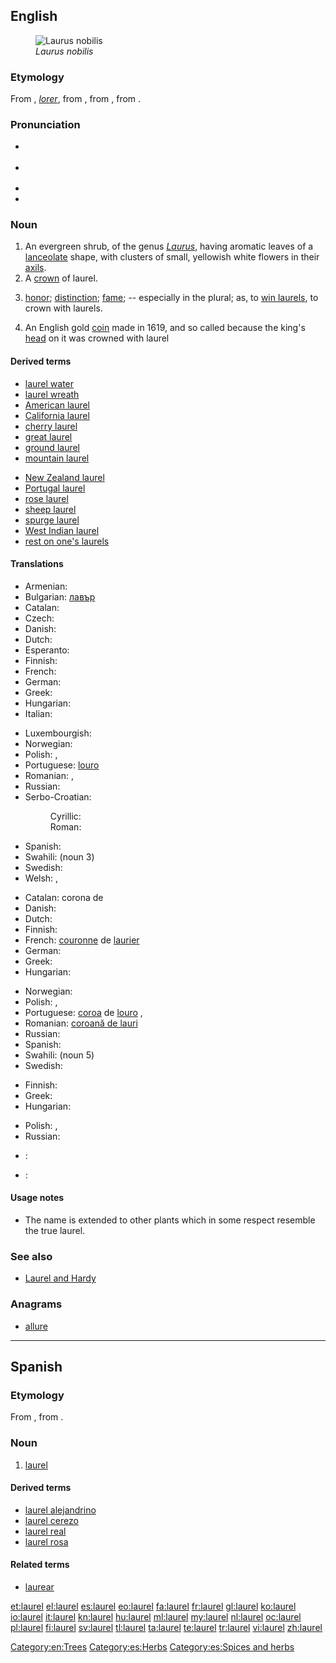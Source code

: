 {{also|Laurel}}
==English==
{{wikipedia}}
[[Image:Laurier.jpg|thumb|''Laurus nobilis'']]

===Etymology===
From {{etyl|enm}} {{term|lorrer|lang=ang}}, {{etyl|xno}} ''[[lorer]]'', from {{etyl|fro}} {{term|lorier|lang=fro}}, from {{term|lor|lang=fro}}, from {{etyl|la}} {{term|laurus||laurel|lang=la}}.

===Pronunciation===
* {{a|UK}} {{IPA|/ˈlɒɹ.əl/|/ˈlɔːɹ.əl/}}
* {{a|US}} {{IPA|/ˈlɔɹ.əl/}}
* {{audio|en-us-laurel.ogg|Audio (US)}}
* {{rhymes|ɒrəl}}

===Noun===
{{en-noun}}

# An evergreen shrub, of the genus ''[[Laurus]]'', having aromatic leaves of a [[lanceolate]] shape, with clusters of small, yellowish white flowers in their [[axil]]s.
# A [[crown]] of laurel.
# {{figuratively}} [[honor]]; [[distinction]]; [[fame]]; -- especially in the plural; as, to [[win laurels]], to crown with laurels.
# An English gold [[coin]] made in 1619, and so called because the king's [[head]] on it was crowned with laurel

====Derived terms====
{{top2}}
* [[laurel water]]
* [[laurel wreath]]
* [[American laurel]]
* [[California laurel]]
* [[cherry laurel]]
* [[great laurel]]
* [[ground laurel]]
* [[mountain laurel]]
{{mid2}}
* [[New Zealand laurel]]
* [[Portugal laurel]]
* [[rose laurel]]
* [[sheep laurel]]
* [[spurge laurel]]
* [[West Indian laurel]]
* [[rest on one's laurels]]
{{bottom}}

====Translations====
{{trans-top|evergreen shrub, of the genus ''Laurus''}}
* Armenian: {{t-|hy|դափնի|tr=dap’ni}}
* Bulgarian: [[лавър]] {{m}}
* Catalan: {{t|ca|llorer|m}}
* Czech: {{t-|cs|vavřín|m}}
* Danish: {{t-|da|laurbær|n|c}}
* Dutch: {{t+|nl|laurier|m}}
* Esperanto: {{t-|eo|laŭro|xs=Esperanto}}
* Finnish: {{t+|fi|laakeri}}
* French: {{t+|fr|laurier|m}}
* German: {{t+|de|Lorbeer|m}}
* Greek: {{t|el|δάφνη|f|tr=dáfni|sc=Grek}}
* Hungarian: {{t+|hu|babér}}
* Italian: {{t+|it|alloro|m}}
{{trans-mid}}
* Luxembourgish: {{t|lb|Lorber|m}}
* Norwegian: {{t-|no|laurbær|n}}
* Polish: {{t-|pl|wawrzyn|m}}, {{t|pl|laur|m}}
* Portuguese: [[louro]] {{m}} {{qualifier|Brazil}}
* Romanian: {{t+|ro|laur|m}},  {{t+|ro|dafin|m}}
* Russian: {{t+|ru|лавр|m|tr=lavr}}
* Serbo-Croatian:
*: Cyrillic: {{t-|sh|ловор|m|alt=ло̏во̄р|sc=Cyrl}}
*: Roman: {{t-|sh|lovor|m|alt=lȍvōr}}
* Spanish: {{t+|es|laurel|m}}
* Swahili: {{t+|sw|mbei|s}} (noun 3)
* Swedish: {{t+|sv|lager}}
* Welsh: {{t|cy|llawryf|m|xs=Welsh}},  {{t|cy|llawryfoedd|p|xs=Welsh}}
{{trans-bottom}}

{{trans-top|crown of laurel}}
* Catalan: corona de {{t|ca|llorer}}
* Danish: {{t|da|laurbærkrans|c}}
* Dutch: {{t|nl|laurierkroon|m|f}}
* Finnish: {{t+|fi|laakeriseppele}}
* French: [[couronne]] de [[laurier]]
* German: {{t|de|Lorbeerkranz|m}}
* Greek: {{t|el|κότινος|m|tr=kótinos|sc=Grek}}
* Hungarian: {{t|hu|babérkoszorú}}
{{trans-mid}}
* Norwegian: {{t|no|laurbærkrans|m}}
* Polish: {{t|pl|wawrzyn|m}}, {{t|pl|laur|m}}
* Portuguese: [[coroa]] de [[louro]] {{qualifier|Brazil}}, {{t|pt|louros|m|p}}
* Romanian: [[coroană de lauri]]
* Russian: {{t|ru|лавровый венок|m|tr=lávrovyj v'enók}}
* Spanish: {{t|es|corona de laurel|f}}
* Swahili: {{t|sw|taji la mbei}} (noun 5)
* Swedish: {{t|sv|lagerkrans}}
{{trans-bottom}}

{{trans-top|honor, distinction}}
* Finnish: {{t+|fi|laakeri|p|alt=laakerit}}
* Greek: {{t|el|δάφνες|f|p|tr=dáfnes|sc=Grek}}
* Hungarian: {{t|hu|babérkoszorú}}
{{trans-mid}}
* Polish: {{t|pl|wawrzyn|m}}, {{t|pl|laur|m}}
* Russian: {{t|ru|лавры|m|p|tr=lávry}}
{{trans-bottom}}

{{checktrans-top}}
* {{ttbc|hy}}: {{t|hy|դափնեպսակ|tr=dap’nepsak}}
* {{ttbc|it}}: {{t+|it|allori|m|p}}
{{trans-bottom}}

====Usage notes====
* The name is extended to other plants which in some respect resemble the true laurel.

===See also===
* [[Laurel and Hardy]]

===Anagrams===
* [[allure#English|allure]]

[[Category:en:Trees]]

----

==Spanish==

===Etymology===
From {{etyl|fro|es}} {{term|laurier|lang=fro}}, from {{etyl|la|es}} {{term|laurus||laurel|lang=la}}.

===Noun===
{{es-noun|m|pl=laureles}}

# {{plants|lang=es}} [[#English|laurel]]

====Derived terms====
* [[laurel alejandrino]]
* [[laurel cerezo]]
* [[laurel real]]
* [[laurel rosa]]

====Related terms====
* [[laurear]]

[[Category:es:Herbs]]
[[Category:es:Spices and herbs]]

[[et:laurel]]
[[el:laurel]]
[[es:laurel]]
[[eo:laurel]]
[[fa:laurel]]
[[fr:laurel]]
[[gl:laurel]]
[[ko:laurel]]
[[io:laurel]]
[[it:laurel]]
[[kn:laurel]]
[[hu:laurel]]
[[ml:laurel]]
[[my:laurel]]
[[nl:laurel]]
[[oc:laurel]]
[[pl:laurel]]
[[fi:laurel]]
[[sv:laurel]]
[[tl:laurel]]
[[ta:laurel]]
[[te:laurel]]
[[tr:laurel]]
[[vi:laurel]]
[[zh:laurel]]